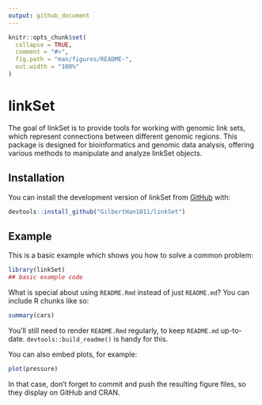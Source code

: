```yaml
---
output: github_document
---
```


<!-- README.md is generated from README.Rmd. Please edit that file -->

```r
knitr::opts_chunk$set(
  collapse = TRUE,
  comment = "#>",
  fig.path = "man/figures/README-",
  out.width = "100%"
)
```

# linkSet

<!-- badges: start -->
<!-- badges: end -->

The goal of linkSet is to provide tools for working with genomic link sets, which represent 
connections between different genomic regions. This package is designed for bioinformatics and 
genomic data analysis, offering various methods to manipulate and analyze linkSet objects.

## Installation

You can install the development version of linkSet from [GitHub](https://github.com/GilbertHan1011/linkSet) with:


``` r
devtools::install_github("GilbertHan1011/linkSet")
```

## Example

This is a basic example which shows you how to solve a common problem:

```r
library(linkSet)
## basic example code
```

What is special about using `README.Rmd` instead of just `README.md`? You can include R chunks like so:

```r
summary(cars)
```

You'll still need to render `README.Rmd` regularly, to keep `README.md` up-to-date. `devtools::build_readme()` is handy for this.

You can also embed plots, for example:

```r
plot(pressure)
```

In that case, don't forget to commit and push the resulting figure files, so they display on GitHub and CRAN.
